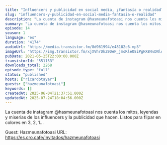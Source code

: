 ```yaml
---
title: "Influencers y publicidad en social media, ¿fantasía o realidad?, con @hazmeunafotoasi"
slug: "influencers-y-publicidad-en-social-media-fantasia-o-realidad"
description: "La cuenta de instagram @hasmeunafotoasi nos cuenta los mitos, leyendas y miserias de los influencers y la publicidad que hacen. Listos para flipar en colores en 3, 2, 1...\n\nGuest: Hazmeunafotoasi\nURL: https://es.cro.cafe/invitados/hazmeunafotoasi"
summary: "La cuenta de instagram @hasmeunafotoasi nos cuenta los mitos, leyendas y miserias de los influencers y la publicidad que hacen. Listos para flipar en colores en 3, 2, 1..."
episode: 14
season: 1
language: "es"
duration: "4174"
audioUrl: "https://media.transistor.fm/8d961994/e48182c6.mp3"
imageUrl: "https://img.transistor.fm/xjXVhrDkZ9DeF_jmoRleO8iPgHX84vDNloLIsZ3AFRI/rs:fill:0:0:1/w:3000/h:3000/q:60/aHR0cHM6Ly9pbWct/dXBsb2FkLXByb2R1/Y3Rpb24udHJhbnNp/c3Rvci5mbS9hOGU3/NjRiMDljMzA2MmJi/NjJhNGUyNTgxNDI3/YWU1My5qcGc.webp"
pubDate: 2021-05-25T22:00:00.000Z
transistorId: "551153"
downloads_total: 2268
episode_type: "full"
status: "published"
hosts: ["ricardotayar"]
guests: ["hazmeunafotoasi"]
keywords: []
createdAt: 2025-06-04T21:37:51.000Z
updatedAt: 2025-07-24T18:04:56.000Z
---
```


La cuenta de instagram @hasmeunafotoasi nos cuenta los mitos, leyendas y miserias de los influencers y la publicidad que hacen. Listos para flipar en colores en 3, 2, 1...

Guest: Hazmeunafotoasi
URL: https://es.cro.cafe/invitados/hazmeunafotoasi
